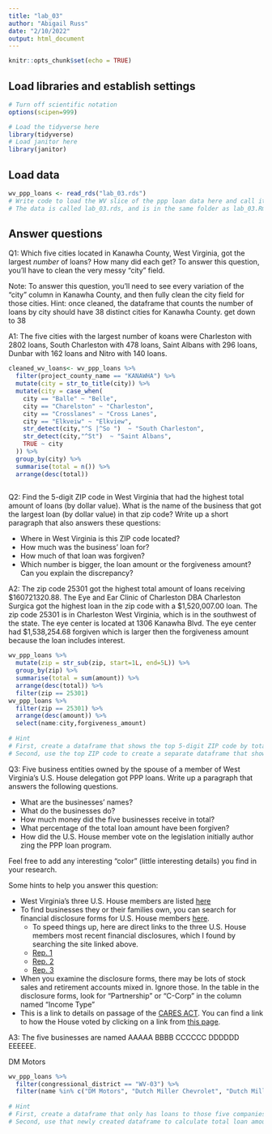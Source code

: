 ```yaml
---
title: "lab_03"
author: "Abigail Russ"
date: "2/10/2022"
output: html_document
---
```


```r
knitr::opts_chunk$set(echo = TRUE)
```

## Load libraries and establish settings
```r
# Turn off scientific notation
options(scipen=999)

# Load the tidyverse here
library(tidyverse)
# Load janitor here
library(janitor)
```

## Load data
```r
wv_ppp_loans <- read_rds("lab_03.rds")
# Write code to load the WV slice of the ppp loan data here and call it wv_ppp_loans.
# The data is called lab_03.rds, and is in the same folder as lab_03.Rmd (this data notebook)


```

## Answer questions

Q1: Which five cities located in Kanawha County, West Virginia, got the largest _number_ of loans? How many did each get? To answer this question, you'll have to clean the very messy "city" field.

Note: To answer this question, you'll need to see every variation of the "city" column in Kanawha County, and then fully clean the city field for those cities. Hint: once cleaned, the dataframe that counts the number of loans by city should have 38 distinct cities for Kanawha County.  get down to 38

A1: The five cities with the largest number of koans were Charleston with 2802 loans, South Charleston with	478	loans, Saint Albans	with 296 loans, Dunbar with 162 loans and Nitro with  140 loans. 

```r
cleaned_wv_loans<- wv_ppp_loans %>% 
  filter(project_county_name == "KANAWHA") %>% 
  mutate(city = str_to_title(city)) %>% 
  mutate(city = case_when(
    city == "Balle" ~ "Belle",
    city == "Charelston" ~ "Charleston",
    city == "Crosslanes" ~ "Cross Lanes",
    city == "Elkveiw" ~ "Elkview",
    str_detect(city,"^S |^So ")  ~ "South Charleston",
    str_detect(city,"^St")  ~ "Saint Albans",
    TRUE ~ city
  )) %>% 
  group_by(city) %>% 
  summarise(total = n()) %>% 
  arrange(desc(total))
  

```

Q2: Find the 5-digit ZIP code in West Virginia that had the highest total amount of loans (by dollar value). What is the name of the business that got the largest loan (by dollar value) in that zip code? Write up a short paragraph that also answers these questions:

* Where in West Virginia is this ZIP code located?
* How much was the business' loan for?
* How much of that loan was forgiven?
* Which number is bigger, the loan amount or the forgiveness amount? Can you explain the discrepancy?

A2: The zip code 25301 got the highest total amount of loans receiving $160721320.88. The Eye and Ear Clinic of Charleston DBA Charleston Surgica got the highest loan in the zip code with a $1,520,007.00 loan. The zip code 25301 is in Charleston West Virginia, which is in the southwest of the state. The eye center is located at 	1306 Kanawha Blvd. The eye center had $1,538,254.68 forgiven which is larger then the forgiveness amount because the loan includes interest.

```r
wv_ppp_loans %>% 
  mutate(zip = str_sub(zip, start=1L, end=5L)) %>% 
  group_by(zip) %>% 
  summarise(total = sum(amount)) %>% 
  arrange(desc(total)) %>% 
  filter(zip == 25301)  
wv_ppp_loans %>% 
  filter(zip == 25301) %>% 
  arrange(desc(amount)) %>% 
  select(name:city,forgiveness_amount)
  
# Hint
# First, create a dataframe that shows the top 5-digit ZIP code by total dollar amount
# Second, use the top ZIP code to create a separate dataframe that shows the business with the biggest loan in that ZIP code.

```

Q3: Five business entities owned by the spouse of a member of West Virginia's U.S. House delegation got PPP loans. Write up a paragraph that answers the following questions.   

  * What are the businesses' names?
  * What do the businesses do?
  * How much money did the five businesses receive in total?
  * What percentage of the total loan amount have been forgiven?
  * How did the U.S. House member vote on the legislation initially author zing the PPP loan program.

Feel free to add any interesting "color" (little interesting details) you find in your research.  

Some hints to help you answer this question:

* West Virginia's three U.S. House members are listed [here](https://www.govtrack.us/congress/members/WV#representatives)
* To find businesses they or their families own, you can search for financial disclosure forms for U.S. House members [here](https://disclosures-clerk.house.gov/PublicDisclosure/FinancialDisclosure#Search).
  * To speed things up, here are direct links to the three U.S. House members most recent financial disclosures, which I found by searching the site linked above.
  * [Rep. 1](https://disclosures-clerk.house.gov/public_disc/financial-pdfs/2020/10042042.pdf)
  * [Rep. 2](https://disclosures-clerk.house.gov/public_disc/financial-pdfs/2020/10040330.pdf)
  * [Rep. 3](https://disclosures-clerk.house.gov/public_disc/financial-pdfs/2020/10042734.pdf)
* When you examine the disclosure forms, there may be lots of stock sales and retirement accounts mixed in.  Ignore those. In the table in the disclosure forms, look for "Partnership" or "C-Corp" in the column named "Income Type"
* This is a link to details on passage of the [CARES ACT](https://www.congress.gov/bill/116th-congress/house-bill/748). You can find a link to how the House voted by clicking on a link from [this page](https://www.congress.gov/bill/116th-congress/house-bill/748/actions).

A3: The five businesses are named AAAAA BBBB CCCCCC DDDDDD EEEEEE. 

DM Motors

```r
wv_ppp_loans %>% 
  filter(congressional_district == "WV-03") %>% 
  filter(name %in% c("DM Motors", "Dutch Miller Chevrolet", "Dutch Miller of Charleston", "Dutch Miller of Charlotte", "Dutch Miller Subaru"))
  
# Hint
# First, create a dataframe that only has loans to those five companies
# Second, use that newly created dataframe to calculate total loan amount and percentage forgiven for those companies

```
